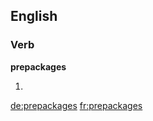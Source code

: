 ==English==

===Verb===
'''prepackages'''

# {{third-person singular of|prepackage}}

[[de:prepackages]]
[[fr:prepackages]]